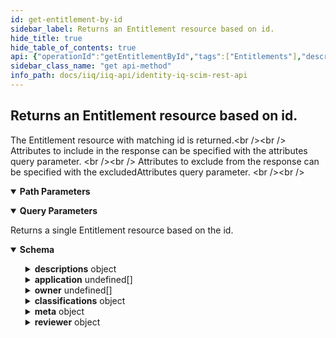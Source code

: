 ```yaml
---
id: get-entitlement-by-id
sidebar_label: Returns an Entitlement resource based on id.
hide_title: true
hide_table_of_contents: true
api: {"operationId":"getEntitlementById","tags":["Entitlements"],"description":"The Entitlement resource with matching id is returned.<br /><br />\nAttributes to include in the response can be specified with the attributes query parameter. <br /><br />\nAttributes to exclude from the response can be specified with the excludedAttributes query parameter. <br /><br />\n","parameters":[{"name":"entitlementId","in":"path","schema":{"type":"string","example":"c0a8019c802d1e5a81802eb2b57e020f"},"description":"id of Entitlement resource.","required":true},{"in":"query","name":"attributes","schema":{"type":"string","example":"application"},"description":"A comma-separated list of attributes to return in the response. This query parameter supersedes excludedAttributes, so providing the same attribute(s) to both will result in the attribute(s) being returned."},{"in":"query","name":"excludedAttributes","schema":{"type":"string","example":"name, application"},"description":"A comma-separated list of attributes to exclude from the response. **Some attributes cannot be excluded.**"}],"responses":{"200":{"description":"Returns a single Entitlement resource based on the id.","content":{"application/json":{"schema":{"properties":{"id":{"description":"Unique identifier of the Entitlement.","type":"string","example":"7f00000180281df7818028bfb7d204c1"},"descriptions":{"description":"A list of localized descriptions of the Entitlement.","type":"object","properties":{"locale":{"description":"The locale associated with this Entitlement description.","type":"string","example":"en_US"},"value":{"description":"The description in localized form.","type":"string","example":"<strong>**Employee Database**</strong> <em>target friendly description</em>"}}},"displayableName":{"description":"Displayable name of the Entitlement.","type":"string","example":"a2a"},"type":{"description":"Type of the Entitlement.","type":"string","example":"group"},"application":{"description":"The corresponding Application object of the Entitlement.","type":"array","items":{"properties":{"value":{"description":"The Application associated with the Entitlement.","type":"string","example":"7f00000180281df7818028bfed100826"},"$ref":{"description":"The URI of the SCIM resource representating the Entitlement application.","type":"string","example":"http://localhost:8080/identityiq/scim/v2/Applications/7f00000180281df7818028bfed100826"},"displayName":{"description":"The name of the Entitlement Application. OPTIONAL and READ-ONLY.","type":"string","example":"SAP"}}}},"owner":{"description":"The owner of the Entitlement.","type":"array","items":{"properties":{"value":{"description":"The id of the SCIM resource representing the Entitlement Owner.","type":"string","example":"7f00000180281df7818028bfab930361"},"$ref":{"description":"The URI of the SCIM resource representing the Entitlement Owner.","type":"string","example":"http://localhost:8080/identityiq/scim/v2/Users/7f00000180281df7818028bfab930361"},"displayName":{"description":"The displayName of the Entitlement Owner. OPTIONAL and READ-ONLY.","type":"string","example":"Mary Johnson"}}}},"requestable":{"description":"Flag to indicate this entitlement is requestable.","type":"boolean","example":true},"aggregated":{"description":"Flag to indicate this entitlement has been aggregated.","type":"boolean","example":true},"attribute":{"description":"Attribute of the Entitlement.","type":"string","example":"memberOf"},"value":{"description":"Attribute value of the Entitlement.","type":"string","example":"CN=a2a,OU=HierarchicalGroups,OU=DemoData,DC=test,DC=sailpoint,DC=com"},"lastRefresh":{"description":"The DateTime when the Entitlement was refreshed.","format":"date-time","type":"string","example":"2022-04-14T10:48:01.907-05:00"},"lastTargetAggregation":{"description":"The date aggregation was last targeted of the Entitlement.","type":"string","format":"date-time","example":"2022-04-14T10:48:01.907-05:00"},"classifications":{"description":"Classifications of this Entitlement.","type":"object","required":["classification"],"properties":{"source":{"description":"The source of the ObjectClassification.","type":"string","example":"UI"},"effective":{"description":"Flag indicating this is an effective Classification.","type":"boolean","example":false},"classification":{"description":"Classification of this object.","type":"object","properties":{"name":{"description":"The name of the Classification.","type":"string","example":"ClassificationA"},"displayName":{"description":"The displayName of the Classification.","type":"string","example":"ClassA"},"origin":{"description":"The origin of the Classification.","type":"string","example":"FAM Aggregation"},"type":{"description":"The type of the Classification.","type":"string","example":"Aggregation"}}}}},"meta":{"type":"object","properties":{"created":{"description":"DateTime when the Entitlement was created.","type":"string","format":"date-time","example":"2022-04-05T15:52:30.090-05:00"},"location":{"description":"URL to the Entitlement.","type":"string","example":"http://localhost:8080/identityiq/scim/v2/Entitlements/c0a8019c7ffa186e817ffb80170a0195"},"lastModified":{"description":"DateTime of Entitlement last modification.","type":"string","format":"date-time","example":"2022-04-05T15:52:30.119-05:00"},"version":{"description":"Entitlement version.","type":"string","example":"\"W\"1649191950119\""},"resourceType":{"description":"Resource type of the metadata subject.","type":"string","example":"Entitlement"}}},"schemas":{"type":"array","example":["urn:ietf:params:scim:schemas:sailpoint:1.0:Entitlement"]},"entitleAuth":{"description":"This is an Extended Attribute from Managed Attribute used to describe the authorization level of an Entitlement.","type":"string","example":"None"},"entDate":{"description":"This is an Extended Attribute from Managed Attribute. The Entitlement DateTime.","type":"string","format":"date-time","example":"2022-04-14T10:44:54.738-05:00"},"active":{"description":"This is an Extended Attribute from Managed Attribute. Describes if an Entitlement is active.","type":"boolean","example":false},"rank":{"description":"This is an Extended Attribute from Managed Attribute.","type":"integer","example":3},"rule":{"description":"This is an Extended Attribute from Managed Attribute. Used to specify a Rule object for the Entitlement.","type":"string","example":"APLogin-Contractors-Rule"},"reviewer":{"description":"This is an Extended Attribute from Managed Attribute. The Identity that reviewed the Entitlement.","type":"object","properties":{"displayName":{"description":"Display name of the Entitlement reviewer.","type":"string","example":"Caroline Lee"},"value":{"description":"id of the Entitlement reviewer.","type":"string","example":"c0b4568a4fe7458c434ee77f2fad267c"},"$ref":{"description":"URI reference of the Entitlement reviewer resource.","type":"string","example":"http://localhost:8080/identityiq/scim/v2/Users/c0b4568a4fe7458c434ee77f2fad267c"}}},"emails":{"description":"This is an Extended Attribute from Managed Attribute. Used to specify the Entitlement owner email.","type":"string","example":"clee@demoexample.com"}}}}}}},"method":"get","path":"/Entitlements/{entitlementId}","servers":[{"url":"http://localhost:8080/identityiq/scim/v2","description":"IdentityIQ SCIM server basepath and path to API."}],"security":[{"basicAuth":[]}],"securitySchemes":{"basicAuth":{"type":"http","scheme":"basic"}},"info":{"description":"IdentityIQ REST Endpoint Interface Documentation for SCIM\n\n# Authentication\n\n<!-- ReDoc-Inject: <security-definitions> -->","version":"8.3","title":"IdentityIQ SCIM REST API"},"postman":{"name":"Returns an Entitlement resource based on id.","description":{"content":"The Entitlement resource with matching id is returned.<br /><br />\nAttributes to include in the response can be specified with the attributes query parameter. <br /><br />\nAttributes to exclude from the response can be specified with the excludedAttributes query parameter. <br /><br />\n","type":"text/plain"},"url":{"path":["Entitlements",":entitlementId"],"host":["{{baseUrl}}"],"query":[{"disabled":false,"description":{"content":"A comma-separated list of attributes to return in the response. This query parameter supersedes excludedAttributes, so providing the same attribute(s) to both will result in the attribute(s) being returned.","type":"text/plain"},"key":"attributes","value":""},{"disabled":false,"description":{"content":"A comma-separated list of attributes to exclude from the response. **Some attributes cannot be excluded.**","type":"text/plain"},"key":"excludedAttributes","value":""}],"variable":[{"disabled":false,"description":{"content":"(Required) id of Entitlement resource.","type":"text/plain"},"type":"any","value":"","key":"entitlementId"}]},"header":[{"key":"Accept","value":"application/json"}],"method":"GET"}}
sidebar_class_name: "get api-method"
info_path: docs/iiq/iiq-api/identity-iq-scim-rest-api
---
```



## Returns an Entitlement resource based on id.



The Entitlement resource with matching id is returned.&lt;br /&gt;&lt;br /&gt;
Attributes to include in the response can be specified with the attributes query parameter. &lt;br /&gt;&lt;br /&gt;
Attributes to exclude from the response can be specified with the excludedAttributes query parameter. &lt;br /&gt;&lt;br /&gt;


<details style={{"marginBottom":"1rem"}} data-collapsed={false} open={true}><summary style={{}}><strong>Path Parameters</strong></summary><div><ul><ParamsItem className={"paramsItem"} param={{"name":"entitlementId","in":"path","schema":{"type":"string","example":"c0a8019c802d1e5a81802eb2b57e020f"},"description":"id of Entitlement resource.","required":true}}></ParamsItem></ul></div></details><details style={{"marginBottom":"1rem"}} data-collapsed={false} open={true}><summary style={{}}><strong>Query Parameters</strong></summary><div><ul><ParamsItem className={"paramsItem"} param={{"in":"query","name":"attributes","schema":{"type":"string","example":"application"},"description":"A comma-separated list of attributes to return in the response. This query parameter supersedes excludedAttributes, so providing the same attribute(s) to both will result in the attribute(s) being returned."}}></ParamsItem><ParamsItem className={"paramsItem"} param={{"in":"query","name":"excludedAttributes","schema":{"type":"string","example":"name, application"},"description":"A comma-separated list of attributes to exclude from the response. **Some attributes cannot be excluded.**"}}></ParamsItem></ul></div></details><div><ApiTabs><TabItem label={"200"} value={"200"}><div>

Returns a single Entitlement resource based on the id.

</div><div><MimeTabs groupId={"mime-type"}><TabItem label={"application/json"} value={"application/json"}><SchemaTabs groupId={"schema-tabs"}><TabItem label={"Schema"} value={"Schema"}><details style={{}} data-collapsed={false} open={true}><summary style={{"textAlign":"left"}}><strong>Schema</strong></summary><div style={{"textAlign":"left","marginLeft":"1rem"}}></div><ul style={{"marginLeft":"1rem"}}><SchemaItem collapsible={false} name={"id"} required={false} schemaDescription={"Unique identifier of the Entitlement."} schemaName={"string"} qualifierMessage={undefined} defaultValue={undefined}></SchemaItem><SchemaItem collapsible={true} className={"schemaItem"}><details style={{}}><summary style={{}}><strong>descriptions</strong><span style={{"opacity":"0.6"}}> object</span></summary><div style={{"marginLeft":"1rem"}}><div style={{"marginTop":".5rem","marginBottom":".5rem"}}>

A list of localized descriptions of the Entitlement.

</div><SchemaItem collapsible={false} name={"locale"} required={false} schemaDescription={"The locale associated with this Entitlement description."} schemaName={"string"} qualifierMessage={undefined} defaultValue={undefined}></SchemaItem><SchemaItem collapsible={false} name={"value"} required={false} schemaDescription={"The description in localized form."} schemaName={"string"} qualifierMessage={undefined} defaultValue={undefined}></SchemaItem></div></details></SchemaItem><SchemaItem collapsible={false} name={"displayableName"} required={false} schemaDescription={"Displayable name of the Entitlement."} schemaName={"string"} qualifierMessage={undefined} defaultValue={undefined}></SchemaItem><SchemaItem collapsible={false} name={"type"} required={false} schemaDescription={"Type of the Entitlement."} schemaName={"string"} qualifierMessage={undefined} defaultValue={undefined}></SchemaItem><SchemaItem collapsible={true} className={"schemaItem"}><details style={{}}><summary style={{}}><strong>application</strong><span style={{"opacity":"0.6"}}> undefined[]</span></summary><div style={{"marginLeft":"1rem"}}><div style={{"marginTop":".5rem","marginBottom":".5rem"}}>

The corresponding Application object of the Entitlement.

</div><SchemaItem collapsible={false} name={"value"} required={false} schemaDescription={"The Application associated with the Entitlement."} schemaName={"string"} qualifierMessage={undefined} defaultValue={undefined}></SchemaItem><SchemaItem collapsible={false} name={"$ref"} required={false} schemaDescription={"The URI of the SCIM resource representating the Entitlement application."} schemaName={"string"} qualifierMessage={undefined} defaultValue={undefined}></SchemaItem><SchemaItem collapsible={false} name={"displayName"} required={false} schemaDescription={"The name of the Entitlement Application. OPTIONAL and READ-ONLY."} schemaName={"string"} qualifierMessage={undefined} defaultValue={undefined}></SchemaItem></div></details></SchemaItem><SchemaItem collapsible={true} className={"schemaItem"}><details style={{}}><summary style={{}}><strong>owner</strong><span style={{"opacity":"0.6"}}> undefined[]</span></summary><div style={{"marginLeft":"1rem"}}><div style={{"marginTop":".5rem","marginBottom":".5rem"}}>

The owner of the Entitlement.

</div><SchemaItem collapsible={false} name={"value"} required={false} schemaDescription={"The id of the SCIM resource representing the Entitlement Owner."} schemaName={"string"} qualifierMessage={undefined} defaultValue={undefined}></SchemaItem><SchemaItem collapsible={false} name={"$ref"} required={false} schemaDescription={"The URI of the SCIM resource representing the Entitlement Owner."} schemaName={"string"} qualifierMessage={undefined} defaultValue={undefined}></SchemaItem><SchemaItem collapsible={false} name={"displayName"} required={false} schemaDescription={"The displayName of the Entitlement Owner. OPTIONAL and READ-ONLY."} schemaName={"string"} qualifierMessage={undefined} defaultValue={undefined}></SchemaItem></div></details></SchemaItem><SchemaItem collapsible={false} name={"requestable"} required={false} schemaDescription={"Flag to indicate this entitlement is requestable."} schemaName={"boolean"} qualifierMessage={undefined} defaultValue={undefined}></SchemaItem><SchemaItem collapsible={false} name={"aggregated"} required={false} schemaDescription={"Flag to indicate this entitlement has been aggregated."} schemaName={"boolean"} qualifierMessage={undefined} defaultValue={undefined}></SchemaItem><SchemaItem collapsible={false} name={"attribute"} required={false} schemaDescription={"Attribute of the Entitlement."} schemaName={"string"} qualifierMessage={undefined} defaultValue={undefined}></SchemaItem><SchemaItem collapsible={false} name={"value"} required={false} schemaDescription={"Attribute value of the Entitlement."} schemaName={"string"} qualifierMessage={undefined} defaultValue={undefined}></SchemaItem><SchemaItem collapsible={false} name={"lastRefresh"} required={false} schemaDescription={"The DateTime when the Entitlement was refreshed."} schemaName={"date-time"} qualifierMessage={undefined} defaultValue={undefined}></SchemaItem><SchemaItem collapsible={false} name={"lastTargetAggregation"} required={false} schemaDescription={"The date aggregation was last targeted of the Entitlement."} schemaName={"date-time"} qualifierMessage={undefined} defaultValue={undefined}></SchemaItem><SchemaItem collapsible={true} className={"schemaItem"}><details style={{}}><summary style={{}}><strong>classifications</strong><span style={{"opacity":"0.6"}}> object</span></summary><div style={{"marginLeft":"1rem"}}><div style={{"marginTop":".5rem","marginBottom":".5rem"}}>

Classifications of this Entitlement.

</div><SchemaItem collapsible={false} name={"source"} required={false} schemaDescription={"The source of the ObjectClassification."} schemaName={"string"} qualifierMessage={undefined} defaultValue={undefined}></SchemaItem><SchemaItem collapsible={false} name={"effective"} required={false} schemaDescription={"Flag indicating this is an effective Classification."} schemaName={"boolean"} qualifierMessage={undefined} defaultValue={undefined}></SchemaItem><SchemaItem collapsible={true} className={"schemaItem"}><details style={{}}><summary style={{}}><strong>classification</strong><span style={{"opacity":"0.6"}}> object</span></summary><div style={{"marginLeft":"1rem"}}><div style={{"marginTop":".5rem","marginBottom":".5rem"}}>

Classification of this object.

</div><SchemaItem collapsible={false} name={"name"} required={false} schemaDescription={"The name of the Classification."} schemaName={"string"} qualifierMessage={undefined} defaultValue={undefined}></SchemaItem><SchemaItem collapsible={false} name={"displayName"} required={false} schemaDescription={"The displayName of the Classification."} schemaName={"string"} qualifierMessage={undefined} defaultValue={undefined}></SchemaItem><SchemaItem collapsible={false} name={"origin"} required={false} schemaDescription={"The origin of the Classification."} schemaName={"string"} qualifierMessage={undefined} defaultValue={undefined}></SchemaItem><SchemaItem collapsible={false} name={"type"} required={false} schemaDescription={"The type of the Classification."} schemaName={"string"} qualifierMessage={undefined} defaultValue={undefined}></SchemaItem></div></details></SchemaItem></div></details></SchemaItem><SchemaItem collapsible={true} className={"schemaItem"}><details style={{}}><summary style={{}}><strong>meta</strong><span style={{"opacity":"0.6"}}> object</span></summary><div style={{"marginLeft":"1rem"}}><SchemaItem collapsible={false} name={"created"} required={false} schemaDescription={"DateTime when the Entitlement was created."} schemaName={"date-time"} qualifierMessage={undefined} defaultValue={undefined}></SchemaItem><SchemaItem collapsible={false} name={"location"} required={false} schemaDescription={"URL to the Entitlement."} schemaName={"string"} qualifierMessage={undefined} defaultValue={undefined}></SchemaItem><SchemaItem collapsible={false} name={"lastModified"} required={false} schemaDescription={"DateTime of Entitlement last modification."} schemaName={"date-time"} qualifierMessage={undefined} defaultValue={undefined}></SchemaItem><SchemaItem collapsible={false} name={"version"} required={false} schemaDescription={"Entitlement version."} schemaName={"string"} qualifierMessage={undefined} defaultValue={undefined}></SchemaItem><SchemaItem collapsible={false} name={"resourceType"} required={false} schemaDescription={"Resource type of the metadata subject."} schemaName={"string"} qualifierMessage={undefined} defaultValue={undefined}></SchemaItem></div></details></SchemaItem><SchemaItem collapsible={false} name={"schemas"} required={false} schemaDescription={undefined} schemaName={"array"} qualifierMessage={undefined} defaultValue={undefined}></SchemaItem><SchemaItem collapsible={false} name={"entitleAuth"} required={false} schemaDescription={"This is an Extended Attribute from Managed Attribute used to describe the authorization level of an Entitlement."} schemaName={"string"} qualifierMessage={undefined} defaultValue={undefined}></SchemaItem><SchemaItem collapsible={false} name={"entDate"} required={false} schemaDescription={"This is an Extended Attribute from Managed Attribute. The Entitlement DateTime."} schemaName={"date-time"} qualifierMessage={undefined} defaultValue={undefined}></SchemaItem><SchemaItem collapsible={false} name={"active"} required={false} schemaDescription={"This is an Extended Attribute from Managed Attribute. Describes if an Entitlement is active."} schemaName={"boolean"} qualifierMessage={undefined} defaultValue={undefined}></SchemaItem><SchemaItem collapsible={false} name={"rank"} required={false} schemaDescription={"This is an Extended Attribute from Managed Attribute."} schemaName={"integer"} qualifierMessage={undefined} defaultValue={undefined}></SchemaItem><SchemaItem collapsible={false} name={"rule"} required={false} schemaDescription={"This is an Extended Attribute from Managed Attribute. Used to specify a Rule object for the Entitlement."} schemaName={"string"} qualifierMessage={undefined} defaultValue={undefined}></SchemaItem><SchemaItem collapsible={true} className={"schemaItem"}><details style={{}}><summary style={{}}><strong>reviewer</strong><span style={{"opacity":"0.6"}}> object</span></summary><div style={{"marginLeft":"1rem"}}><div style={{"marginTop":".5rem","marginBottom":".5rem"}}>

This is an Extended Attribute from Managed Attribute. The Identity that reviewed the Entitlement.

</div><SchemaItem collapsible={false} name={"displayName"} required={false} schemaDescription={"Display name of the Entitlement reviewer."} schemaName={"string"} qualifierMessage={undefined} defaultValue={undefined}></SchemaItem><SchemaItem collapsible={false} name={"value"} required={false} schemaDescription={"id of the Entitlement reviewer."} schemaName={"string"} qualifierMessage={undefined} defaultValue={undefined}></SchemaItem><SchemaItem collapsible={false} name={"$ref"} required={false} schemaDescription={"URI reference of the Entitlement reviewer resource."} schemaName={"string"} qualifierMessage={undefined} defaultValue={undefined}></SchemaItem></div></details></SchemaItem><SchemaItem collapsible={false} name={"emails"} required={false} schemaDescription={"This is an Extended Attribute from Managed Attribute. Used to specify the Entitlement owner email."} schemaName={"string"} qualifierMessage={undefined} defaultValue={undefined}></SchemaItem></ul></details></TabItem></SchemaTabs></TabItem></MimeTabs></div></TabItem></ApiTabs></div>
      